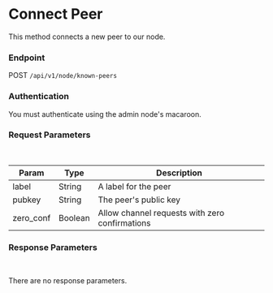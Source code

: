 # Connect Peer

This method connects a new peer to our node. 

### Endpoint

POST `/api/v1/node/known-peers`

### Authentication

You must authenticate using the admin node's macaroon.

### Request Parameters

<br/>

| Param | Type | Description |
| ----- | ---- | ----------- |
| label | String | A label for the peer |
| pubkey | String | The peer's public key |
| zero_conf | Boolean | Allow channel requests with zero confirmations |

### Response Parameters

<br />

There are no response parameters.
